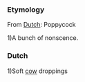 ===Etymology===

From [[Dutch]]: Poppycock

1)A bunch of nonscence.



===Dutch===

1)Soft [[cow]] droppings